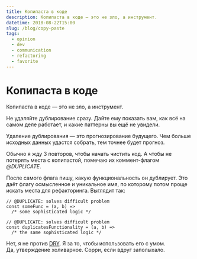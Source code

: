 ```yaml
---
title: Копипаста в коде
description: Копипаста в коде — это не зло, а инструмент.
datetime: 2018-08-22T15:00
slug: /blog/copy-paste
tags:
  - opinion
  - dev
  - communication
  - refactoring
  - favorite
---
```


# Копипаста в коде

Копипаста в коде — это не зло, а инструмент.

Не удаляйте дублирование сразу. Дайте ему показать вам, как всё на самом деле работает, и какие паттерны вы ещё не увидели.

Удаление дублирования — это прогнозирование будущего. Чем больше исходных данных удастся собрать, тем точнее будет прогноз.

Обычно я жду 3 повторов, чтобы начать чистить код. А чтобы не потерять места с копипастой, помечаю их коммент-флагом _@DUPLICATE_.

После самого флага пишу, какую функциональность он дублирует. Это даёт флагу осмысленное и уникальное имя, по которому потом проще искать места для рефакторинга. Выглядит так:

```
// @DUPLICATE: solves difficult problem
const someFunc = (a, b) =>
  /* some sophisticated logic */

// @DUPLICATE: solves difficult problem
const duplicatesFunctionality = (a, b) =>
  /* the same sophisticated logic */
```

Нет, я не против [DRY](https://ru.wikipedia.org/wiki/Don’t_repeat_yourself). Я за то, чтобы использовать его с умом.<br />Да, утверждение холиварное. Сорри, если вдруг заполыхало.
